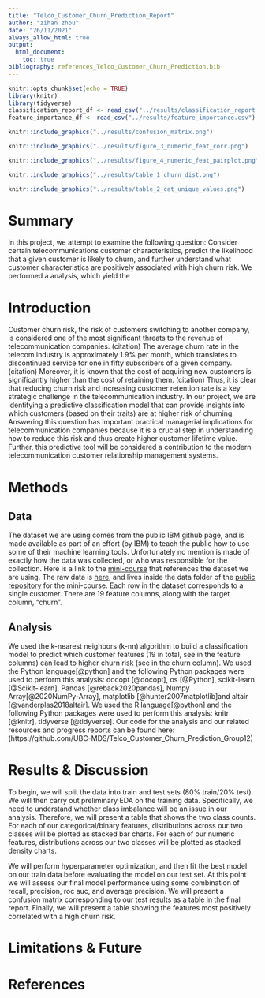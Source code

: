 ```yaml
---
title: "Telco_Customer_Churn_Prediction_Report"
author: "zihan zhou"
date: "26/11/2021"
always_allow_html: true
output: 
  html_document:
    toc: true
bibliography: references_Telco_Customer_Churn_Prediction.bib
---
```

```r
knitr::opts_chunk$set(echo = TRUE)
library(knitr)
library(tidyverse)
classification_report_df <- read_csv("../results/classification_report.csv")
feature_importance_df <- read_csv("../results/feature_importance.csv")
```


```r
knitr::include_graphics("../results/confusion_matrix.png")
```
```r
knitr::include_graphics("../results/figure_3_numeric_feat_corr.png")
```
```r
knitr::include_graphics("../results/figure_4_numeric_feat_pairplot.png")
```
```r
knitr::include_graphics("../results/table_1_churn_dist.png")
```
```r
knitr::include_graphics("../results/table_2_cat_unique_values.png")
```



# Summary

In this project, we attempt to examine the following question: Consider certain telecommunications customer characteristics, predict the likelihood that a given customer is likely to churn, and further understand what customer characteristics are positively associated with high churn risk. We performed a analysis, which yield the 

# Introduction

Customer churn risk, the risk of customers switching to another company, is considered one of the most significant threats to the revenue of telecommunication companies. (citation) The average churn rate in the telecom industry is approximately 1.9% per month, which translates to discontinued service for one in fifty subscribers of a given company.(citation) Moreover, it is known that the cost of acquiring new customers is significantly higher than the cost of retaining them. (citation) Thus, it is clear that reducing churn risk and increasing customer retention rate is a key strategic challenge in the telecommunication industry.
In our project, we are identifying a predictive classification model that can provide insights into which customers (based on their traits) are at higher risk of churning. Answering this question has important practical managerial implications for telecommunication companies because it is a crucial step in understanding how to reduce this risk and thus create higher customer lifetime value. Further, this predictive tool will be considered a contribution to the modern telecommunication customer relationship management systems.

# Methods

## Data
The dataset we are using comes from the public IBM github page, and is made available as part of an effort (by IBM) to teach the public how to use some of their machine learning tools. Unfortunately no mention is made of exactly how the data was collected, or who was responsible for the collection. Here is a link to the [mini-course](https://developer.ibm.com/patterns/predict-customer-churn-using-watson-studio-and-jupyter-notebooks/) that references the dataset we are using. The raw data is [here](https://raw.githubusercontent.com/IBM/telco-customer-churn-on-icp4d/master/data/Telco-Customer-Churn.csv), and lives inside the data folder of the [public repository](https://github.com/IBM/telco-customer-churn-on-icp4d) for the mini-course. Each row in the dataset corresponds to a single customer. There are 19 feature columns, along with the target column, “churn”. 

## Analysis
We used the  k-nearest neighbors (k-nn) algorithm to build a classification model to predict which customer features (19 in total, see in the feature columns) can lead to higher churn risk (see in the churn column). We used the Python language[@python] and the following Python packages were used to perform this analysis: docopt [@docopt], os [@Python], scikit-learn [@Scikit-learn], Pandas [@reback2020pandas], Numpy Array[@2020NumPy-Array], matplotlib [@hunter2007matplotlib]and altair [@vanderplas2018altair]. We used the R language[@python] and the following Python packages were used to perform this analysis: knitr [@knitr], tidyverse [@tidyverse]. Our code for the analysis and our related resources and progress reports can be found here: (https://github.com/UBC-MDS/Telco_Customer_Churn_Prediction_Group12)


# Results & Discussion
To begin, we will split the data into train and test sets (80% train/20% test). We will then carry out preliminary EDA on the training data. Specifically, we need to understand whether class imbalance will be an issue in our analysis. Therefore, we will present a table that shows the two class counts. For each of our categorical/binary features, distributions across our two classes will be plotted as stacked bar charts. For each of our numeric features, distributions across our two classes will be plotted as stacked density charts.

We will perform hyperparameter optimization, and then fit the best model on our train data before evaluating the model on our test set. At this point we will assess our final model performance using some combination of recall, precision, roc auc, and average precision. We will present a confusion matrix corresponding to our test results as a table in the final report. Finally, we will present a table showing the features most positively correlated with a high churn risk.


# Limitations & Future



# References

